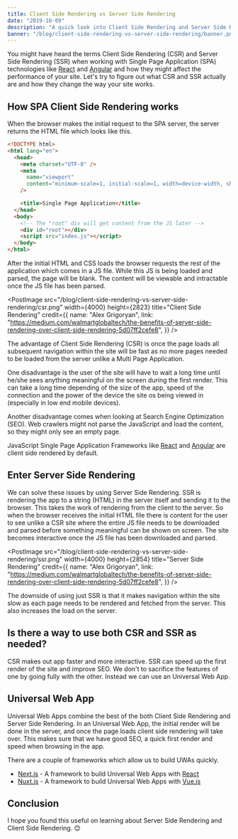 ```yaml
---
title: Client Side Rendering vs Server Side Rendering
date: "2019-10-09"
description: "A quick look into Client Side Rendering and Server Side Rendering"
banner: "/blog/client-side-rendering-vs-server-side-rendering/banner.png"
---
```


You might have heard the terms Client Side Rendering (CSR) and Server Side Rendering (SSR) when working with Single Page Application (SPA) technologies like [React](https://reactjs.org/) and [Angular](https://angular.io/) and how they might affect the performance of your site. Let's try to figure out what CSR and SSR actually are and how they change the way your site works.

## How SPA Client Side Rendering works

When the browser makes the initial request to the SPA server, the server returns the HTML file which looks like this.

```html
<!DOCTYPE html>
<html lang="en">
  <head>
    <meta charset="UTF-8" />
    <meta
      name="viewport"
      content="minimum-scale=1, initial-scale=1, width=device-width, shrink-to-fit=no"
    />

    <title>Single Page Application</title>
  </head>
  <body>
    <!-- The "root" div will get content from the JS later -->
    <div id="root"></div>
    <script src="index.js"></script>
  </body>
</html>
```

After the initial HTML and CSS loads the browser requests the rest of the application which comes in a JS file. While this JS is being loaded and parsed, the page will be blank. The content will be viewable and intractable once the JS file has been parsed.

<PostImage
  src="/blog/client-side-rendering-vs-server-side-rendering/csr.png"
  width={4000}
  height={2823}
  title="Client Side Rendering"
  credit={{
    name: "Alex Grigoryan",
    link: "https://medium.com/walmartglobaltech/the-benefits-of-server-side-rendering-over-client-side-rendering-5d07ff2cefe8",
  }}
/>

The advantage of Client Side Rendering (CSR) is once the page loads all subsequent navigation within the site will be fast as no more pages needed to be loaded from the server unlike a Multi Page Application.

One disadvantage is the user of the site will have to wait a long time until he/she sees anything meaningful on the screen during the first render. This can take a long time depending of the size of the app, speed of the connection and the power of the device the site os being viewed in (especially in low end mobile devices).

Another disadvantage comes when looking at Search Engine Optimization (SEO). Web crawlers might not parse the JavaScript and load the content, so they might only see an empty page.

JavaScript Single Page Application Frameworks like [React](https://reactjs.org/) and [Angular](https://angular.io/) are client side rendered by default.

## Enter Server Side Rendering

We can solve these issues by using Server Side Rendering. SSR is rendering the app to a string (HTML) in the server itself and sending it to the browser. This takes the work of rendering from the client to the server. So when the browser receives the initial HTML file there is content for the user to see unlike a CSR site where the entire JS file needs to be downloaded and parsed before something meaningful can be shown on screen. The site becomes interactive once the JS file has been downloaded and parsed.

<PostImage
  src="/blog/client-side-rendering-vs-server-side-rendering/ssr.png"
  width={4000}
  height={2854}
  title="Server Side Rendering"
  credit={{
    name: "Alex Grigoryan",
    link: "https://medium.com/walmartglobaltech/the-benefits-of-server-side-rendering-over-client-side-rendering-5d07ff2cefe8",
  }}
/>

The downside of using just SSR is that it makes navigation within the site slow as each page needs to be rendered and fetched from the server. This also increases the load on the server.

## Is there a way to use both CSR and SSR as needed?

CSR makes out app faster and more interactive. SSR can speed up the first render of the site and improve SEO. We don't to sacrifice the features of one by going fully with the other. Instead we can use an Universal Web App.

## Universal Web App

Universal Web Apps combine the best of the both Client Side Rendering and Server Side Rendering. In an Universal Web App, the initial render will be done in the server, and once the page loads client side rendering will take over. This makes sure that we have good SEO, a quick first render and speed when browsing in the app.

There are a couple of frameworks which allow us to build UWAs quickly.

- [Next.js](https://nextjs.org/) - A framework to build Universal Web Apps with [React](https://reactjs.org/)
- [Nuxt.js](https://nuxtjs.org/) - A framework to build Universal Web Apps with [Vue.js](https://vuejs.org/)

## Conclusion

I hope you found this useful on learning about Server Side Rendering and Client Side Rendering. 😊
